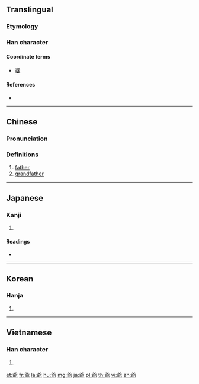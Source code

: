 {{also|爷}}
==Translingual==

===Etymology===
{{Han compound|父|耶|t1=fathers|c1=s|c2=p|ls=psc}}

===Han character===
{{Han char|rn=88|rad=父|as=09|sn=13|four=80127|canj=CKSJL|ids=⿱父耶}}

====Coordinate terms====
* [[婆]]

====References====
* {{Han ref|kx=0690.110|dkj=19734|dj=1103.100|hdz=32040.070|uh=723A|ud=29242|bh=B7DD|bd=47069}}

----

==Chinese==
{{zh-forms|s=爷}}

===Pronunciation===
{{zh-pron
|m=yé
|c=je4
|mn=iâ
|h=pfs=yà
|mc=
|oc=y
|ma=
|cat=n
}}

===Definitions===
# [[father]]
# [[grandfather]]

----

==Japanese==

===Kanji===
{{ja-kanji|grade=|rs=父09}}

# {{defn|lang=ja|sort=父09}}

====Readings====
* {{ja-readings|on=[[や]] (ya)|kun=[[ちち]] (chichi), [[じじ]] (jiji), [[おやじ]] (oyaji)}}

----

==Korean==

===Hanja===
{{ko-hanja|hangeul=[[야]]|eumhun=아비|rv=ya|mr=ya|y=ya}}

# {{defn|lang=ko|sort=父09}}

----

==Vietnamese==

===Han character===
{{vi-hantu|[[gia]]|rs=父09}}

# {{han tu form of|gia|sort=父09}}

[[et:爺]]
[[fr:爺]]
[[la:爺]]
[[hu:爺]]
[[mg:爺]]
[[ja:爺]]
[[pl:爺]]
[[th:爺]]
[[vi:爺]]
[[zh:爺]]